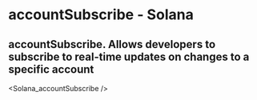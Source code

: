 # accountSubscribe - Solana

## accountSubscribe. Allows developers to subscribe to real-time updates on changes to a specific account


<Solana_accountSubscribe />
